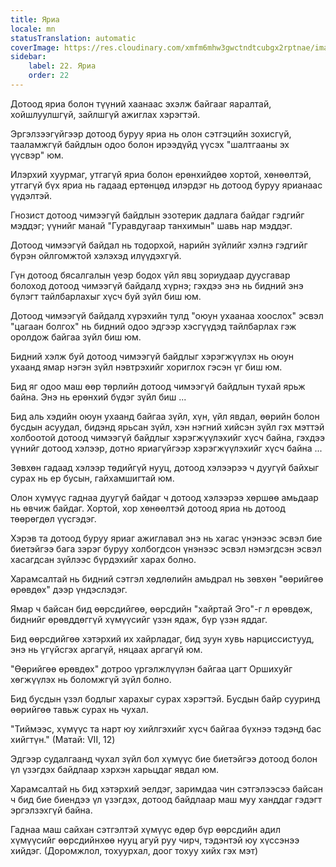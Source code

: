 ```yaml
---
title: Яриа
locale: mn
statusTranslation: automatic
coverImage: https://res.cloudinary.com/xmfm6mhw3gwctndtcubgx2rptnae/image/upload/v1740468922/small_cover_tratado_de_psicologia_revolucionaria_a4c0dca4e0.webp
sidebar:
    label: 22. Яриа
    order: 22
---
```

Дотоод яриа болон түүний хаанаас эхэлж байгааг яаралтай, хойшлуулшгүй, зайлшгүй ажиглах хэрэгтэй.

Эргэлзээгүйгээр дотоод буруу яриа нь олон сэтгэцийн зохисгүй, тааламжгүй байдлын одоо болон ирээдүйд үүсэх "шалтгааны эх үүсвэр" юм.

Илэрхий хуурмаг, утгагүй яриа болон ерөнхийдөө хортой, хөнөөлтэй, утгагүй бүх яриа нь гадаад ертөнцөд илэрдэг нь дотоод буруу ярианаас үүдэлтэй.

Гнозист дотоод чимээгүй байдлын эзотерик дадлага байдаг гэдгийг мэддэг; үүнийг манай "Гуравдугаар танхимын" шавь нар мэддэг.

Дотоод чимээгүй байдал нь тодорхой, нарийн зүйлийг хэлнэ гэдгийг бүрэн ойлгомжтой хэлэхэд илүүдэхгүй.

Гүн дотоод бясалгалын үеэр бодох үйл явц зориудаар дуусгавар болоход дотоод чимээгүй байдалд хүрнэ; гэхдээ энэ нь бидний энэ бүлэгт тайлбарлахыг хүсч буй зүйл биш юм.

Дотоод чимээгүй байдалд хүрэхийн тулд "оюун ухаанаа хоослох" эсвэл "цагаан болгох" нь бидний одоо эдгээр хэсгүүдэд тайлбарлах гэж оролдож байгаа зүйл биш юм.

Бидний хэлж буй дотоод чимээгүй байдлыг хэрэгжүүлэх нь оюун ухаанд ямар нэгэн зүйл нэвтрэхийг хориглох гэсэн үг биш юм.

Бид яг одоо маш өөр төрлийн дотоод чимээгүй байдлын тухай ярьж байна. Энэ нь ерөнхий бүдэг зүйл биш ...

Бид аль хэдийн оюун ухаанд байгаа зүйл, хүн, үйл явдал, өөрийн болон бусдын асуудал, бидэнд ярьсан зүйл, хэн нэгний хийсэн зүйл гэх мэттэй холбоотой дотоод чимээгүй байдлыг хэрэгжүүлэхийг хүсч байна, гэхдээ үүнийг дотоод хэлээр, дотно яриагүйгээр хэрэгжүүлэхийг хүсч байна ...

Зөвхөн гадаад хэлээр төдийгүй нууц, дотоод хэлээрээ ч дуугүй байхыг сурах нь ер бусын, гайхамшигтай юм.

Олон хүмүүс гаднаа дуугүй байдаг ч дотоод хэлээрээ хөршөө амьдаар нь өвчиж байдаг. Хортой, хор хөнөөлтэй дотоод яриа нь дотоод төөрөгдөл үүсгэдэг.

Хэрэв та дотоод буруу яриаг ажиглавал энэ нь хагас үнэнээс эсвэл бие биетэйгээ бага зэрэг буруу холбогдсон үнэнээс эсвэл нэмэгдсэн эсвэл хасагдсан зүйлээс бүрдэхийг харах болно.

Харамсалтай нь бидний сэтгэл хөдлөлийн амьдрал нь зөвхөн "өөрийгөө өрөвдөх" дээр үндэслэдэг.

Ямар ч байсан бид өөрсдийгөө, өөрсдийн "хайртай Эго"-г л өрөвдөж, биднийг өрөвддөггүй хүмүүсийг үзэн ядаж, бүр үзэн яддаг.

Бид өөрсдийгөө хэтэрхий их хайрладаг, бид зуун хувь нарциссистууд, энэ нь үгүйсгэх аргагүй, няцаах аргагүй юм.

"Өөрийгөө өрөвдөх" дотроо үргэлжлүүлэн байгаа цагт Оршихуйг хөгжүүлэх нь боломжгүй зүйл болно.

Бид бусдын үзэл бодлыг харахыг сурах хэрэгтэй. Бусдын байр сууринд өөрийгөө тавьж сурах нь чухал.

"Тиймээс, хүмүүс та нарт юу хийлгэхийг хүсч байгаа бүхнээ тэдэнд бас хийгтүн." (Матай: VII, 12)

Эдгээр судалгаанд чухал зүйл бол хүмүүс бие биетэйгээ дотоод болон үл үзэгдэх байдлаар хэрхэн харьцдаг явдал юм.

Харамсалтай нь бид хэтэрхий эелдэг, заримдаа чин сэтгэлээсээ байсан ч бид бие биендээ үл үзэгдэх, дотоод байдлаар маш муу ханддаг гэдэгт эргэлзэхгүй байна.

Гаднаа маш сайхан сэтгэлтэй хүмүүс өдөр бүр өөрсдийн адил хүмүүсийг өөрсдийнхөө нууц агуй руу чирч, тэдэнтэй юу хүссэнээ хийдэг. (Доромжлол, тохуурхал, доог тохуу хийх гэх мэт)

